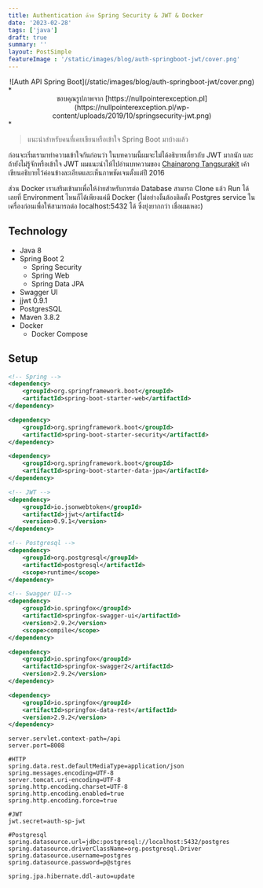 ```yaml
---
title: Authentication ด้วย Spring Security & JWT & Docker
date: '2023-02-28'
tags: ['java']
draft: true
summary: ''
layout: PostSimple
featureImage : '/static/images/blog/auth-springboot-jwt/cover.png'
---
```


<center>![Auth API Spring Boot](/static/images/blog/auth-springboot-jwt/cover.png)</center>
*<center className="text-xs">ขอบคุณรูปภาพจาก [https://nullpointerexception.pl](https://nullpointerexception.pl/wp-content/uploads/2019/10/springsecurity-jwt.png) </center>*

> แนะนำสำหรับคนที่เคยเขียนหรือเข้าใจ Spring Boot มาบ้างแล้ว

ก่อนจะเริ่มเรามาทำความเข้าใจกันก่อนว่า ในบทความนี้ผมจะไม่ได้อธิบายเกี่ยวกับ JWT มากนัก 
และถ้ายังไม่รู้จักหรือเข้าใจ JWT ผมแนะนำให้ไปอ่านบทความของ [Chainarong Tangsurakit](https://medium.com/rootusercc/json-web-token-มาตรฐานใหม่-ในการทำ-authentication-b0760dd9acd1)
เค้าเขียนอธิบายไว้ค่อนข้างละเอียดและเห็นภาพชัดเจนตั้งแต่ปี 2016

ส่วน Docker เราเสริมเข้ามาเพื่อให้ง่ายสำหรับการต่อ Database สามารถ Clone แล้ว Run ได้เลยที่ Environment ไหนก็ได้เพียงแค่มี Docker
(ไม่อย่างงั้นต้องติดตั้ง Postgres service ในเครื่องก่อนเพื่อให้สามารถต่อ localhost:5432 ได้ ซึ่งยุ่งยากกว่า เชื่อผมเหอะ)

## Technology

- Java 8 
- Spring Boot 2
  - Spring Security
  - Spring Web
  - Spring Data JPA
- Swagger UI
- jjwt 0.9.1
- PostgresSQL
- Maven 3.8.2
- Docker
  - Docker Compose

## Setup

```xml:pom.xml
<!-- Spring -->
<dependency>
    <groupId>org.springframework.boot</groupId>
    <artifactId>spring-boot-starter-web</artifactId>
</dependency>

<dependency>
    <groupId>org.springframework.boot</groupId>
    <artifactId>spring-boot-starter-security</artifactId>
</dependency>

<dependency>
    <groupId>org.springframework.boot</groupId>
    <artifactId>spring-boot-starter-data-jpa</artifactId>
</dependency>

<!-- JWT -->
<dependency>
    <groupId>io.jsonwebtoken</groupId>
    <artifactId>jjwt</artifactId>
    <version>0.9.1</version>
</dependency>

<!-- Postgresql	-->
<dependency>
    <groupId>org.postgresql</groupId>
    <artifactId>postgresql</artifactId>
    <scope>runtime</scope>
</dependency>

<!-- Swagger UI-->
<dependency>
    <groupId>io.springfox</groupId>
    <artifactId>springfox-swagger-ui</artifactId>
    <version>2.9.2</version>
    <scope>compile</scope>
</dependency>

<dependency>
    <groupId>io.springfox</groupId>
    <artifactId>springfox-swagger2</artifactId>
    <version>2.9.2</version>
</dependency>

<dependency>
    <groupId>io.springfox</groupId>
    <artifactId>springfox-data-rest</artifactId>
    <version>2.9.2</version>
</dependency>
```

```properties:application.properties
server.servlet.context-path=/api
server.port=8008

#HTTP
spring.data.rest.defaultMediaType=application/json
spring.messages.encoding=UTF-8
server.tomcat.uri-encoding=UTF-8
spring.http.encoding.charset=UTF-8
spring.http.encoding.enabled=true
spring.http.encoding.force=true

#JWT
jwt.secret=auth-sp-jwt

#Postgresql
spring.datasource.url=jdbc:postgresql://localhost:5432/postgres
spring.datasource.driverClassName=org.postgresql.Driver
spring.datasource.username=postgres
spring.datasource.password=p@stgres

spring.jpa.hibernate.ddl-auto=update
```


